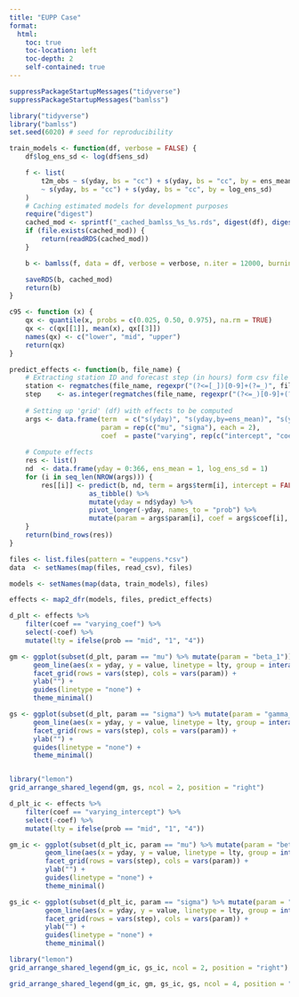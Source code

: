 ```yaml
---
title: "EUPP Case"
format:
  html:
    toc: true
    toc-location: left
    toc-depth: 2
    self-contained: true
---
```


```r
suppressPackageStartupMessages("tidyverse")
suppressPackageStartupMessages("bamlss")
```

```r
library("tidyverse")
library("bamlss")
set.seed(6020) # seed for reproducibility
```

```r
train_models <- function(df, verbose = FALSE) {
    df$log_ens_sd <- log(df$ens_sd)

    f <- list(
        t2m_obs ~ s(yday, bs = "cc") + s(yday, bs = "cc", by = ens_mean),
        ~ s(yday, bs = "cc") + s(yday, bs = "cc", by = log_ens_sd)
    )
    # Caching estimated models for development purposes
    require("digest")
    cached_mod <- sprintf("_cached_bamlss_%s_%s.rds", digest(df), digest(f))
    if (file.exists(cached_mod)) {
        return(readRDS(cached_mod))
    }

    b <- bamlss(f, data = df, verbose = verbose, n.iter = 12000, burnin = 2000, thin = 10)

    saveRDS(b, cached_mod)
    return(b)
}

c95 <- function (x) {
    qx <- quantile(x, probs = c(0.025, 0.50, 0.975), na.rm = TRUE)
    qx <- c(qx[[1]], mean(x), qx[[3]])
    names(qx) <- c("lower", "mid", "upper")
    return(qx)
}

predict_effects <- function(b, file_name) {
    # Extracting station ID and forecast step (in hours) form csv file name
    station <- regmatches(file_name, regexpr("(?<=[_])[0-9]+(?=_)", file_name, perl = TRUE)) # char!
    step    <- as.integer(regmatches(file_name, regexpr("(?<=_)[0-9]+(?=\\.csv$)", file_name, perl = TRUE)))
    
    # Setting up 'grid' (df) with effects to be computed
    args <- data.frame(term  = c("s(yday)", "s(yday,by=ens_mean)", "s(yday)", "s(yday,by=log_ens_sd)"),
                       param = rep(c("mu", "sigma"), each = 2),
                       coef  = paste("varying", rep(c("intercept", "coef"), times = 2), sep = "_"))
            
    # Compute effects
    res <- list()
    nd  <- data.frame(yday = 0:366, ens_mean = 1, log_ens_sd = 1)
    for (i in seq_len(NROW(args))) {
        res[[i]] <- predict(b, nd, term = args$term[i], intercept = FALSE, type = "link", FUN = c95, model = args$param[i]) %>%
                    as_tibble() %>%
                    mutate(yday = nd$yday) %>%
                    pivot_longer(-yday, names_to = "prob") %>%
                    mutate(param = args$param[i], coef = args$coef[i], step = step, station = station)
    }
    return(bind_rows(res))
}
```

```r
files <- list.files(pattern = "euppens.*csv")
data  <- setNames(map(files, read_csv), files)
```

```r
models <- setNames(map(data, train_models), files)
```

```r
effects <- map2_dfr(models, files, predict_effects)
```

```r
d_plt <- effects %>%
    filter(coef == "varying_coef") %>%
    select(-coef) %>%
    mutate(lty = ifelse(prob == "mid", "1", "4"))

gm <- ggplot(subset(d_plt, param == "mu") %>% mutate(param = "beta_1")) +
      geom_line(aes(x = yday, y = value, linetype = lty, group = interaction(station, prob), col = station)) +                         
      facet_grid(rows = vars(step), cols = vars(param)) +
      ylab("") +
      guides(linetype = "none") +
      theme_minimal()

gs <- ggplot(subset(d_plt, param == "sigma") %>% mutate(param = "gamma_1")) +
      geom_line(aes(x = yday, y = value, linetype = lty, group = interaction(station, prob), col = station)) +                         
      facet_grid(rows = vars(step), cols = vars(param)) +
      ylab("") +
      guides(linetype = "none") +
      theme_minimal()


library("lemon")
grid_arrange_shared_legend(gm, gs, ncol = 2, position = "right")
```

```r
d_plt_ic <- effects %>%
    filter(coef == "varying_intercept") %>%
    select(-coef) %>%
    mutate(lty = ifelse(prob == "mid", "1", "4"))

gm_ic <- ggplot(subset(d_plt_ic, param == "mu") %>% mutate(param = "beta_0")) +
         geom_line(aes(x = yday, y = value, linetype = lty, group = interaction(station, prob), col = station)) +                         
         facet_grid(rows = vars(step), cols = vars(param)) +
         ylab("") +
         guides(linetype = "none") +
         theme_minimal()

gs_ic <- ggplot(subset(d_plt_ic, param == "sigma") %>% mutate(param = "gamma_0")) +
         geom_line(aes(x = yday, y = value, linetype = lty, group = interaction(station, prob), col = station)) +                         
         facet_grid(rows = vars(step), cols = vars(param)) +
         ylab("") +
         guides(linetype = "none") +
         theme_minimal()

library("lemon")
grid_arrange_shared_legend(gm_ic, gs_ic, ncol = 2, position = "right")
```

```r
grid_arrange_shared_legend(gm_ic, gm, gs_ic, gs, ncol = 4, position = "bottom")
```
